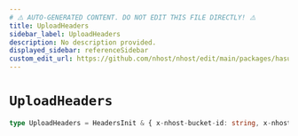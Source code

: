 ```yaml
---
# ⚠️ AUTO-GENERATED CONTENT. DO NOT EDIT THIS FILE DIRECTLY! ⚠️
title: UploadHeaders
sidebar_label: UploadHeaders
description: No description provided.
displayed_sidebar: referenceSidebar
custom_edit_url: https://github.com/nhost/nhost/edit/main/packages/hasura-storage-js/src/utils/types.ts#L104
---
```


# `UploadHeaders`

```ts
type UploadHeaders = HeadersInit & { x-nhost-bucket-id: string, x-nhost-file-id: string, x-nhost-file-name: string }
```
